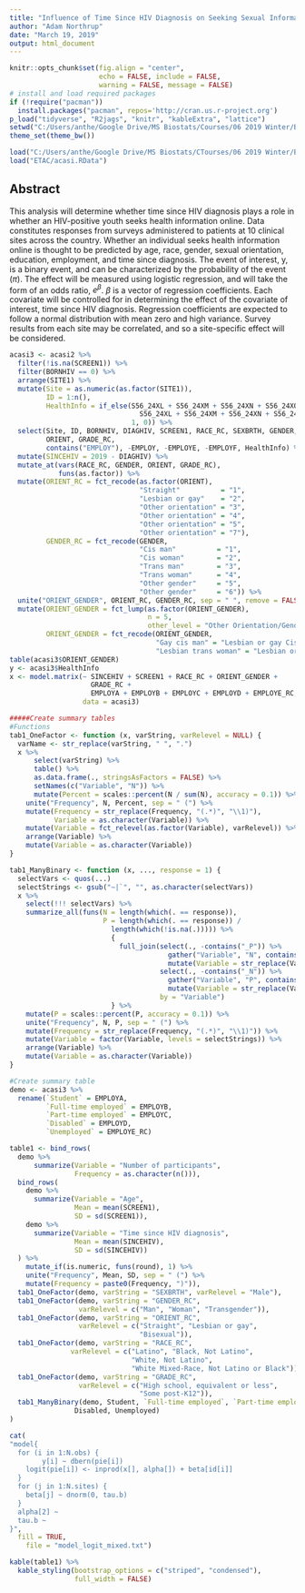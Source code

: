 ```yaml
---
title: "Influence of Time Since HIV Diagnosis on Seeking Sexual Information Online"
author: "Adam Northrup"
date: "March 19, 2019"
output: html_document
---
```


```r
knitr::opts_chunk$set(fig.align = "center",
                      echo = FALSE, include = FALSE, 
                      warning = FALSE, message = FALSE)
# install and load required packages
if (!require("pacman")) 
  install.packages("pacman", repos='http://cran.us.r-project.org')
p_load("tidyverse", "R2jags", "knitr", "kableExtra", "lattice")
setwd("C:/Users/anthe/Google Drive/MS Biostats/Courses/06 2019 Winter/BS 234/Final DAP/")
theme_set(theme_bw())

load("C:/Users/anthe/Google Drive/MS Biostats/CTourses/06 2019 Winter/BS 234/Labs/AddBurnin.RData")
load("ETAC/acasi.RData")
```

## Abstract  
This analysis will determine whether time since HIV diagnosis plays a role in whether an HIV-positive youth seeks health information online. Data constitutes responses from surveys administered to patients at 10 clinical sites across the country. Whether an individual seeks health information online is thought to be predicted by age, race, gender, sexual orientation, education, employment, and time since diagnosis. The event of interest, y, is a binary event, and can be characterized by the probability of the event ($\pi$). The effect will be measured using logistic regression, and will take the form of an odds ratio, $e^{\beta}$. $\beta$ is a vector of regression coefficients. Each covariate will be controlled for in determining the effect of the covariate of interest, time since HIV diagnosis. Regression coefficients are expected to follow a normal distribution with mean zero and high variance. Survey results from each site may be correlated, and so a site-specific effect will be considered.  

```r
acasi3 <- acasi2 %>%
  filter(!is.na(SCREEN1)) %>%
  filter(BORNHIV == 0) %>%
  arrange(SITE1) %>%
  mutate(Site = as.numeric(as.factor(SITE1)),
         ID = 1:n(),
         HealthInfo = if_else(S56_24XL + S56_24XM + S56_24XN + S56_24XO > 0 &
                                S56_24XL + S56_24XM + S56_24XN + S56_24XO < 8,
                              1, 0)) %>%
  select(Site, ID, BORNHIV, DIAGHIV, SCREEN1, RACE_RC, SEXBRTH, GENDER, 
         ORIENT, GRADE_RC, 
         contains("EMPLOY"), -EMPLOY, -EMPLOYE, -EMPLOYF, HealthInfo) %>%
  mutate(SINCEHIV = 2019 - DIAGHIV) %>%
  mutate_at(vars(RACE_RC, GENDER, ORIENT, GRADE_RC),
            funs(as.factor)) %>%
  mutate(ORIENT_RC = fct_recode(as.factor(ORIENT),
                                "Straight"          = "1", 
                                "Lesbian or gay"    = "2", 
                                "Other orientation" = "3",
                                "Other orientation" = "4", 
                                "Other orientation" = "5", 
                                "Other orientation" = "7"),
         GENDER_RC = fct_recode(GENDER,
                                "Cis man"          = "1", 
                                "Cis woman"        = "2",
                                "Trans man"        = "3", 
                                "Trans woman"      = "4",
                                "Other gender"     = "5", 
                                "Other gender"     = "6")) %>%
  unite("ORIENT_GENDER", ORIENT_RC, GENDER_RC, sep = " ", remove = FALSE) %>%
  mutate(ORIENT_GENDER = fct_lump(as.factor(ORIENT_GENDER),
                                  n = 5,
                                  other_level = "Other Orientation/Gender"),
         ORIENT_GENDER = fct_recode(ORIENT_GENDER,
                                    "Gay cis man" = "Lesbian or gay Cis man",
                                    "Lesbian trans woman" = "Lesbian or gay Trans woman"))
table(acasi3$ORIENT_GENDER)
y <- acasi3$HealthInfo
x <- model.matrix(~ SINCEHIV + SCREEN1 + RACE_RC + ORIENT_GENDER +
                    GRADE_RC + 
                    EMPLOYA + EMPLOYB + EMPLOYC + EMPLOYD + EMPLOYE_RC, 
                  data = acasi3)
```

```r
#####Create summary tables
#Functions
tab1_OneFactor <- function (x, varString, varRelevel = NULL) {
  varName <- str_replace(varString, " ", ".")
  x %>%
      select(varString) %>%
      table() %>%
      as.data.frame(., stringsAsFactors = FALSE) %>%
      setNames(c("Variable", "N")) %>%
      mutate(Percent = scales::percent(N / sum(N), accuracy = 0.1)) %>%
    unite("Frequency", N, Percent, sep = " (") %>%
    mutate(Frequency = str_replace(Frequency, "(.*)", "\\1)"),
           Variable = as.character(Variable)) %>%
    mutate(Variable = fct_relevel(as.factor(Variable), varRelevel)) %>%
    arrange(Variable) %>%
    mutate(Variable = as.character(Variable))
}

tab1_ManyBinary <- function (x, ..., response = 1) {
  selectVars <- quos(...)
  selectStrings <- gsub("~|`", "", as.character(selectVars))
  x %>%
    select(!!! selectVars) %>%
    summarize_all(funs(N = length(which(. == response)),
                       P = length(which(. == response)) /
                         length(which(!is.na(.))))) %>%
                         {
                           full_join(select(., -contains("_P")) %>%
                                       gather("Variable", "N", contains("_N")) %>%
                                       mutate(Variable = str_replace(Variable, "_N", "")),
                                     select(., -contains("_N")) %>%
                                       gather("Variable", "P", contains("_P")) %>%
                                       mutate(Variable = str_replace(Variable, "_P", "")),
                                     by = "Variable")
                         } %>%
    mutate(P = scales::percent(P, accuracy = 0.1)) %>%
    unite("Frequency", N, P, sep = " (") %>%
    mutate(Frequency = str_replace(Frequency, "(.*)", "\\1)")) %>%
    mutate(Variable = factor(Variable, levels = selectStrings)) %>%
    arrange(Variable) %>%
    mutate(Variable = as.character(Variable))
}

#Create summary table
demo <- acasi3 %>%
  rename(`Student` = EMPLOYA,
         `Full-time employed` = EMPLOYB,
         `Part-time employed` = EMPLOYC,
         `Disabled` = EMPLOYD,
         `Unemployed` = EMPLOYE_RC)

table1 <- bind_rows(
  demo %>%
      summarize(Variable = "Number of participants",
                Frequency = as.character(n())),
  bind_rows(
    demo %>%
      summarize(Variable = "Age",
                Mean = mean(SCREEN1),
                SD = sd(SCREEN1)),
    demo %>%
      summarize(Variable = "Time since HIV diagnosis",
                Mean = mean(SINCEHIV),
                SD = sd(SINCEHIV))
  ) %>%
    mutate_if(is.numeric, funs(round), 1) %>%
    unite("Frequency", Mean, SD, sep = " (") %>%
    mutate(Frequency = paste0(Frequency, ")")),
  tab1_OneFactor(demo, varString = "SEXBRTH", varRelevel = "Male"),
  tab1_OneFactor(demo, varString = "GENDER_RC", 
                 varRelevel = c("Man", "Woman", "Transgender")),
  tab1_OneFactor(demo, varString = "ORIENT_RC",
                 varRelevel = c("Straight", "Lesbian or gay",
                                "Bisexual")),
  tab1_OneFactor(demo, varString = "RACE_RC", 
               varRelevel = c("Latino", "Black, Not Latino",
                              "White, Not Latino", 
                              "White Mixed-Race, Not Latino or Black")),
  tab1_OneFactor(demo, varString = "GRADE_RC",
                 varRelevel = c("High school, equivalent or less",
                                "Some post-K12")),
  tab1_ManyBinary(demo, Student, `Full-time employed`, `Part-time employed`, 
                Disabled, Unemployed)
)
```

```r
cat(
"model{
  for (i in 1:N.obs) {
		y[i] ~ dbern(pie[i])
    logit(pie[i]) <- inprod(x[], alpha[]) + beta[id[i]]
  }
  for (j in 1:N.sites) {
    beta[j] ~ dnorm(0, tau.b)
  }
  alpha[2] ~ 
  tau.b ~ 
}",
  fill = TRUE,
	file = "model_logit_mixed.txt")

```


```r
kable(table1) %>%
  kable_styling(bootstrap_options = c("striped", "condensed"),
                full_width = FALSE)
```

